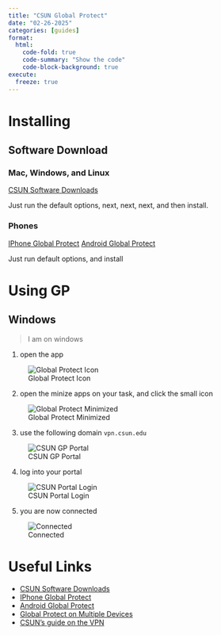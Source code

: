 ```yaml
---
title: "CSUN Global Protect"
date: "02-26-2025"
categories: [guides]
format: 
  html:
    code-fold: true
    code-summary: "Show the code"
    code-block-background: true
execute:
  freeze: true
---
```


# Installing

## Software Download

### Mac, Windows, and Linux
[CSUN Software Downloads](https://w2.csun.edu/it/software-services/software/software-downloads)

Just run the default options, next, next, next, and then install.

### Phones

[IPhone Global Protect](https://apps.apple.com/us/app/globalprotect/id1400555706)
[Android Global Protect](https://play.google.com/store/apps/details?id=com.paloaltonetworks.globalprotect&hl=en_US&pli=1)

Just run default options, and install

# Using GP

## Windows 
> I am on windows

1. open the app

![Global Protect Icon](./images/GP_Icon.png)

2. open the minize apps on your task, and click the small icon

![Global Protect Minimized](./images/GP_Mini.png)

3. use the following domain `vpn.csun.edu`

![CSUN GP Portal](./images/CSUN_GP_Portal.png)

4. log into your portal

![CSUN Portal Login](./images/CSUN_portal.png)

5. you are now connected

![Connected](./images/gp_done.png)

# Useful Links

- [CSUN Software Downloads](https://w2.csun.edu/it/software-services/software/software-downloads)
- [IPhone Global Protect](https://apps.apple.com/us/app/globalprotect/id1400555706)
- [Android Global Protect](https://play.google.com/store/apps/details?id=com.paloaltonetworks.globalprotect&hl=en_US&pli=1)
- [Global Protect on Multiple Devices](https://w2.csun.edu/it/software-services/services/globalprotect)
- [CSUN's guide on the VPN](https://w2.csun.edu/it/software-services/services/network-wireless/remote-access-vpn)






